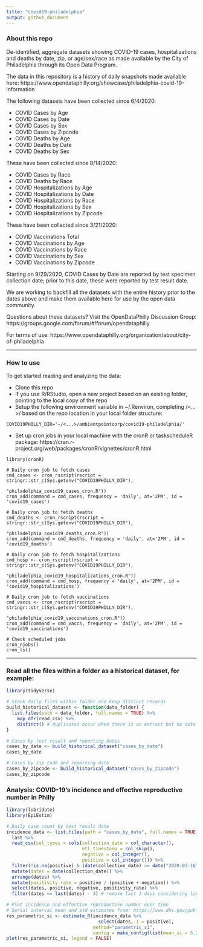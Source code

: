 ```yaml
---
title: "covid19-philadelphia"
output: github_document
---
```


### About this repo
De-identified, aggregate datasets showing COVID-19 cases, hospitalizations and deaths by date, zip, or age/sex/race as made available by the City of Philadelphia through its Open Data Program.

The data in this repository is a history of daily snapshots made available here: https://www.opendataphilly.org/showcase/philadelphia-covid-19-information

The following datasets have been collected since 6/4/2020:

* COVID Cases by Age
* COVID Cases by Date
* COVID Cases by Sex
* COVID Cases by Zipcode
* COVID Deaths by Age
* COVID Deaths by Date
* COVID Deaths by Sex

These have been collected since 8/14/2020:

* COVID Cases by Race
* COVID Deaths by Race
* COVID Hospitalizations by Age
* COVID Hospitalizations by Date
* COVID Hospitalizations by Race
* COVID Hospitalizations by Sex
* COVID Hospitalizations by Zipcode

These have been collected since 3/21/2020:

* COVID Vaccinations Total
* COVID Vaccinations by Age
* COVID Vaccinations by Race
* COVID Vaccinations by Sex
* COVID Vaccinations by Zipcode

Starting on 9/29/2020, COVID Cases by Date are reported by test specimen collection date; prior to this date, these were reported by test result date.

We are working to backfill all the datasets with the entire history prior to the dates above and make them available here for use by the open data community.

Questions about these datasets? Visit the OpenDataPhilly Discussion Group: https://groups.google.com/forum/#!forum/opendataphilly

For terms of use: https://www.opendataphilly.org/organization/about/city-of-philadelphia

---------

### How to use
To get started reading and analyzing the data:

* Clone this repo
* If you use R/RStudio, open a new project based on an existing folder, pointing to the local copy of the repo
* Setup the following environment variable in ~/.Renviron, completing /<...>/ based on the repo location in your local folder structure:
```
COVID19PHILLY_DIR='~/<...>/ambientpointcorp/covid19-philadelphia/'
```
* Set up cron jobs in your local machine with the cronR or taskscheduleR package: https://cran.r-project.org/web/packages/cronR/vignettes/cronR.html
```
library(cronR)

# Daily cron job to fetch cases
cmd_cases <- cron_rscript(rscript = stringr::str_c(Sys.getenv("COVID19PHILLY_DIR"),
                                             "philadelphia_covid19_cases_cron.R"))
cron_add(command = cmd_cases, frequency = 'daily', at='2PM', id = 'covid19_cases')

# Daily cron job to fetch deaths
cmd_deaths <- cron_rscript(rscript = stringr::str_c(Sys.getenv("COVID19PHILLY_DIR"),
                                                   "philadelphia_covid19_deaths_cron.R"))
cron_add(command = cmd_deaths, frequency = 'daily', at='2PM', id = 'covid19_deaths')

# Daily cron job to fetch hospitalizations
cmd_hosp <- cron_rscript(rscript = stringr::str_c(Sys.getenv("COVID19PHILLY_DIR"),
                                                   "philadelphia_covid19_hospitalizations_cron.R"))
cron_add(command = cmd_hosp, frequency = 'daily', at='2PM', id = 'covid19_hospitalizations')

# Daily cron job to fetch vaccinations
cmd_vaccs <- cron_rscript(rscript = stringr::str_c(Sys.getenv("COVID19PHILLY_DIR"),
                                                   "philadelphia_covid19_vaccinations_cron.R"))
cron_add(command = cmd_vaccs, frequency = 'daily', at='2PM', id = 'covid19_vaccinations')

# Check scheduled jobs
cron_njobs()
cron_ls()
```
---------
### Read all the files within a folder as a historical dataset, for example:
```r
library(tidyverse)

# Stack daily files within folder and keep distinct records
build_historical_dataset <- function(data_folder) {
  list.files(path = data_folder, full.names = TRUE) %>%
    map_dfr(read_csv) %>%
    distinct() # duplicates occur when there is an extract but no data update
}

# Cases by test result and reporting dates
cases_by_date <- build_historical_dataset("cases_by_date")
cases_by_date

# Cases by zip code and reporting date
cases_by_zipcode <- build_historical_dataset("cases_by_zipcode")
cases_by_zipcode
```

### Analysis: COVID-19's incidence and effective reproductive number in Philly
```r
library(lubridate)
library(EpiEstim)

# Daily case count by test result date
incidence_data <- list.files(path = "cases_by_date", full.names = TRUE) %>% 
  last %>% 
  read_csv(col_types = cols(collection_date = col_character(),
                            etl_timestamp = col_skip(),
                            negative = col_integer(),
                            positive = col_integer())) %>% 
  filter(!is.na(positive) & (date(collection_date) >= date("2020-03-16"))) %>%
  mutate(dates = date(collection_date)) %>%
  arrange(dates) %>%
  mutate(positivity_rate = positive / (positive + negative)) %>%
  select(dates, positive, negative, positivity_rate) %>%
  filter(dates <= last(dates) - 3) # remove last 3 days considering lag in test results

# Plot incidence and effective reproductive number over time
# Serial interval mean and std estimates from: https://www.dhs.gov/publication/st-master-question-list-covid-19
res_parametric_si <- estimate_R(incidence_data %>% 
                                  select(dates, I = positive),
                                method="parametric_si",
                                config = make_config(list(mean_si = 5.29, std_si = 5.32)))
plot(res_parametric_si, legend = FALSE)
```
